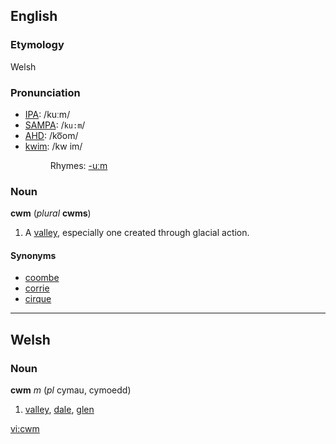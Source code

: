 ==English==
{{wikipedia}}
===Etymology===
Welsh

===Pronunciation===
*[[IPA]]: /kuːm/
*[[SAMPA]]: /<tt>ku:m</tt>/
*[[AHD]]: /ko͞om/
*[[kwim]]: /kw im/
*:Rhymes: [[Rhymes:English:-uːm|-uːm]]

===Noun===
'''cwm''' (''plural'' '''cwms''')

#A [[valley]], especially one created through glacial action. 

====Synonyms====
*[[coombe]]
*[[corrie]]
*[[cirque]]

----

==Welsh==
===Noun===
'''cwm''' ''m'' (''pl'' cymau, cymoedd)
# [[valley]], [[dale]], [[glen]]

[[vi:cwm]]